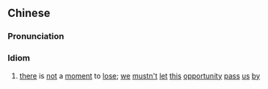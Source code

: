 {{also|时不可失}}
==Chinese==
{{zh-forms|s=时不可失|type=121}}

===Pronunciation===
{{zh-pron
|m=shí 不kě shī
|cat=id
}}

===Idiom===
{{zh-idiom}}

# [[there]] is [[not]] a [[moment]] to [[lose]]; [[we]] [[mustn't]] [[let]] [[this]] [[opportunity]] [[pass]] [[us]] [[by]]